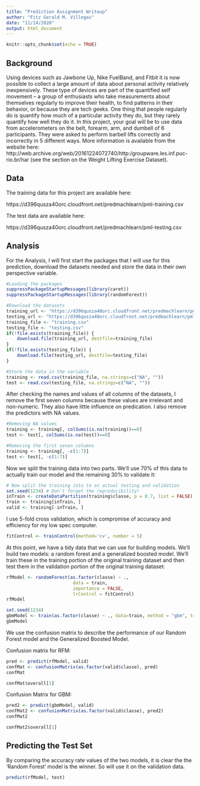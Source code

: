 ---
title: "Prediction Assignment Writeup"
author: "Fitz Gerald M. Villegas"
date: "11/14/2020"
output: html_document
---

```{r setup, include=FALSE}
knitr::opts_chunk$set(echo = TRUE)
```

## Background

Using devices such as Jawbone Up, Nike FuelBand, and Fitbit it is now possible to collect a large amount of data about personal activity relatively inexpensively. These type of devices are part of the quantified self movement – a group of enthusiasts who take measurements about themselves regularly to improve their health, to find patterns in their behavior, or because they are tech geeks. One thing that people regularly do is quantify how much of a particular activity they do, but they rarely quantify how well they do it. In this project, your goal will be to use data from accelerometers on the belt, forearm, arm, and dumbell of 6 participants. They were asked to perform barbell lifts correctly and incorrectly in 5 different ways. More information is available from the website here: http://web.archive.org/web/20161224072740/http:/groupware.les.inf.puc-rio.br/har (see the section on the Weight Lifting Exercise Dataset).

## Data

The training data for this project are available here:

https://d396qusza40orc.cloudfront.net/predmachlearn/pml-training.csv

The test data are available here:

https://d396qusza40orc.cloudfront.net/predmachlearn/pml-testing.csv

## Analysis

For the Analysis, I will first start the packages that I will use for this prediction, download the datasets needed and store the data in their own perspective variable.

```{r}
#Loading the packages
suppressPackageStartupMessages(library(caret))
suppressPackageStartupMessages(library(randomForest))

#Download the datasets
training_url <- "https://d396qusza40orc.cloudfront.net/predmachlearn/pml-training.csv"
testing_url <- "https://d396qusza40orc.cloudfront.net/predmachlearn/pml-testing.csv"
training_file <- "training.csv"
testing_file <- "testing.csv"
if(!file.exists(training_file)) {
    download.file(training_url, destfile=training_file)
}
if(!file.exists(testing_file)) {
    download.file(testing_url, destfile=testing_file)
}

#Store the data in the variable
training <- read.csv(training_file, na.strings=c("NA", ""))
test <- read.csv(testing_file, na.strings=c("NA", ""))
```

After checking the names and values of all columns of the datasets, I remove the first seven columns because these values are irrelevant and non-numeric. They also have little influence on predication. I also remove the predictors with NA values.

```{r}
#Removing NA values
training <- training[, colSums(is.na(training))==0]
test <- test[, colSums(is.na(test))==0]

#Removing the first seven columns
training <- training[, -c(1:7)]
test <- test[, -c(1:7)]
```

Now we split the training data into two parts. We'll use 70% of this data to actually train our model and the remaining 30% to validate it:

```{r}
# Now split the training into to as actual testing and validation
set.seed(1234) # Don't forget the reproducibility!  
inTrain <- createDataPartition(training$classe, p = 0.7, list = FALSE)
train <- training[inTrain, ]
valid <- training[-inTrain, ]
```

I use 5-fold cross validation, which is compromise of accuracy and efficiency for my low spec computer.

```{r}
fitControl <- trainControl(method='cv', number = 5)
```

At this point, we have a tidy data that we can use for building models. We'll build two models: a random forest and a generalized boosted model. We'll train these in the training portion of the original training dataset and then test them in the validation portion of the original training dataset:

```{r}
rfModel <- randomForest(as.factor(classe) ~ ., 
                         data = train, 
                         importance = FALSE, 
                         trControl = fitControl)
rfModel
```
```{r}
set.seed(1234)
gbmModel <- train(as.factor(classe) ~ ., data=train, method = "gbm", trControl = fitControl, verbose = FALSE)
gbmModel
```

We use the confusion matrix to describe the performance of our Random Forest model and the Generalized Boosted Model.

Confusion matrix for RFM:
```{r}
pred <- predict(rfModel, valid)
confMat <- confusionMatrix(as.factor(valid$classe), pred)
confMat
```


```{r}
confMat$overall[1]
```
Confusion Matrix for GBM:
```{r}
pred2 <- predict(gbmModel, valid)
confMat2 <- confusionMatrix(as.factor(valid$classe), pred2)
confMat2
```
```{r}
confMat2$overall[1]
```
## Predicting the Test Set

By comparing the accuracy rate values of the two models, it is clear the the ‘Random Forest’ model is the winner. So will use it on the validation data.

```{r}
predict(rfModel, test)
```